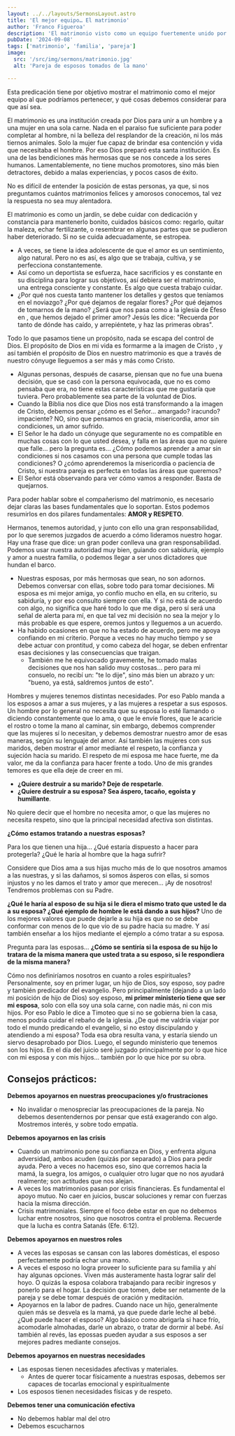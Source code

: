 ```yaml
---
layout: ../../layouts/SermonsLayout.astro
title: 'El mejor equipo… El matrimonio'
author: 'Franco Figueroa'
description: 'El matrimonio visto como un equipo fuertemente unido por amor y respeto.'
pubDate: '2024-09-08'
tags: ['matrimonio', 'familia', 'pareja']
image:
  src: '/src/img/sermons/matrimonio.jpg'
  alt: 'Pareja de esposos tomados de la mano'

---
```


Esta predicación tiene por objetivo mostrar el matrimonio como el mejor equipo al que podríamos pertenecer, y qué cosas debemos considerar para que así sea.

<BibleVerse client:load verse="Génesis 2:18-24" />

El matrimonio es una institución creada por Dios para unir a un hombre y a una mujer en una sola carne. Nada en el paraíso fue suficiente para poder completar al hombre, ni la belleza del resplandor de la creación, ni los más tiernos animales. Solo la mujer fue capaz de brindar esa contención y vida que necesitaba el hombre. Por eso Dios preparó esta santa institución. Es una de las bendiciones más hermosas que se nos concede a los seres humanos. Lamentablemente, no tiene muchos promotores, sino más bien detractores, debido a malas experiencias, y pocos casos de éxito. 

No es difícil de entender la posición de estas personas, ya que, si nos preguntamos cuántos matrimonios felices y amorosos conocemos, tal vez la respuesta no sea muy alentadora. 

El matrimonio es como un jardín, se debe cuidar con dedicación y constancia para mantenerlo bonito, cuidados básicos como: regarlo, quitar la maleza, echar fertilizante, o resembrar en algunas partes que se pudieron haber deteriorado. Si no se cuida adecuadamente, se estropea.

- A veces, se tiene la idea adolescente de que el amor es un sentimiento, algo natural. Pero no es así, es algo que se trabaja, cultiva, y se perfecciona constantemente. 
- Así como un deportista se esfuerza, hace sacrificios y es constante en su disciplina para lograr sus objetivos, así debiera ser el matrimonio, una entrega consciente y constante. Es algo que cuesta trabajo cuidar.
- ¿Por qué nos cuesta tanto mantener los detalles y gestos que teníamos en el noviazgo? ¿Por qué dejamos de regalar flores? ¿Por qué dejamos de tomarnos de la mano? ¿Será que nos pasa como a la iglesia de Éfeso en <BibleVerse client:load verse="Apocalipsis 2:4-5" />, que hemos dejado el primer amor? Jesús les dice: "Recuerda por tanto de dónde has caído, y arrepiéntete, y haz las primeras obras".


<BibleVerse client:load verse="Romanos 8:28-29" /> Todo lo que pasamos tiene un propósito, nada se escapa del control de Dios. El propósito de Dios en mi vida es formarme a la imagen de Cristo , y así también el propósito de Dios en nuestro matrimonio es que a través de nuestro cónyuge lleguemos a ser más y más como Cristo.

- Algunas personas, después de casarse, piensan que no fue una buena decisión, que se casó con la persona equivocada, que no es como pensaba que era, no tiene estas características que me gustaría que tuviera. Pero probablemente sea parte de la voluntad de Dios. 
- Cuando la Biblia nos dice que Dios nos está transformando a la imagen de Cristo, debemos pensar ¿cómo es el Señor… amargado? iracundo? impaciente? NO, sino que pensamos en gracia, misericordia, amor sin condiciones, un amor sufrido.
- El Señor le ha dado un cónyuge que seguramente no es compatible en muchas cosas con lo que usted desea, y falla en las áreas que no quiere que falle… pero la pregunta es… ¿Cómo podemos aprender a amar sin condiciones si nos casamos con una persona que cumple todas las condiciones? O ¿cómo aprenderemos la misericordia o paciencia de Cristo, si nuestra pareja es perfecta en todas las áreas que queremos?
- El Señor está observando para ver cómo vamos a responder. Basta de quejarnos.

Para poder hablar sobre el compañerismo del matrimonio, es necesario dejar claras las bases fundamentales que lo soportan. Estos podemos resumirlos en dos pilares fundamentales: **AMOR y RESPETO**.


<BibleVerse client:load verse="Efesios 5:21-28; 1 Ped. 3:1-7" />

Hermanos, tenemos autoridad, y junto con ello una gran responsabilidad, por lo que seremos juzgados de acuerdo a cómo lideramos nuestro hogar. Hay una frase que dice: un gran poder conlleva una gran responsabilidad. Podemos usar nuestra autoridad muy bien, guiando con sabiduría, ejemplo y amor a nuestra familia, o podemos llegar a ser unos dictadores que hundan el barco.

- Nuestras esposas, por más hermosas que sean, no son adornos. Debemos conversar con ellas, sobre todo para tomar decisiones. Mi esposa es mi mejor amiga, yo confío mucho en ella, en su criterio, su sabiduría, y por eso consulto siempre con ella. Y si no está de acuerdo con algo, no significa que haré todo lo que me diga, pero sí será una señal de alerta para mí, en que tal vez mi decisión no sea la mejor y lo más probable es que espere, oremos juntos y lleguemos a un acuerdo. 
- Ha habido ocasiones en que no ha estado de acuerdo, pero me apoya confiando en mi criterio. Porque a veces no hay mucho tiempo y se debe actuar con prontitud, y como cabeza del hogar, se deben enfrentar esas decisiones y las consecuencias que traigan.
  - También me he equivocado gravemente, he tomado malas decisiones que nos han salido muy costosas… pero para mi consuelo, no recibí un: "te lo dije", sino más bien un abrazo y un: "bueno, ya está, saldremos juntos de esto".

Hombres y mujeres tenemos distintas necesidades. Por eso Pablo manda a los esposos a amar a sus mujeres, y a las mujeres a respetar a sus esposos. Un hombre por lo general no necesita que su esposa lo esté llamando o diciendo constantemente que lo ama, o que le envíe flores, que le acaricie el rostro o tome la mano al caminar, sin embargo, debemos comprender que las mujeres sí lo necesitan, y debemos demostrar nuestro amor de esas maneras, según su lenguaje del amor.
Así también las mujeres con sus maridos, deben mostrar el amor mediante el respeto, la confianza y sujeción hacia su marido. El respeto de mi esposa me hace fuerte, me da valor, me da la confianza para hacer frente a todo. Uno de mis grandes temores es que ella deje de creer en mi. 
- **¿Quiere destruir a su marido? Deje de respetarle**.
- **¿Quiere destruir a su esposa? Sea áspero, tacaño, egoísta y humillante**.

No quiere decir que el hombre no necesita amor, o que las mujeres no necesita respeto, sino que la principal necesidad afectiva son distintas.


**¿Cómo estamos tratando a nuestras esposas?**

Para los que tienen una hija… ¿Qué estaría dispuesto a hacer para protegerla? ¿Qué le haría al hombre que la haga sufrir?

Considere que Dios ama a sus hijas mucho más de lo que nosotros amamos a las nuestras, y si las dañamos, si somos ásperos con ellas, si somos injustos y no les damos el trato y amor que merecen… ¡Ay de nosotros! Tendremos problemas con su Padre.

**¿Qué le haría al esposo de su hija si le diera el mismo trato que usted le da a su esposa? ¿Qué ejemplo de hombre le está dando a sus hijos?** Uno de los mejores valores que puede dejarle a su hija es que no se debe conformar con menos de lo que vio de su padre hacia su madre. 
Y así también enseñar a los hijos mediante el ejemplo a cómo tratar a su esposa.

Pregunta para las esposas… **¿Cómo se sentiría si la esposa de su hijo lo tratara de la misma manera que usted trata a su esposo, si le respondiera de la misma manera?** 

Cómo nos definiríamos nosotros en cuanto a roles espirituales? Personalmente, soy en primer lugar, un hijo de Dios, soy esposo, soy padre y también predicador del evangelio. Pero principalmente (dejando a un lado mi posición de hijo de Dios) soy esposo, **mi primer ministerio tiene que ser mi esposa**, solo con ella soy una sola carne, con nadie más, ni con mis hijos. Por eso Pablo le dice a Timoteo que si no se gobierna bien la casa, menos podría cuidar el rebaño de la iglesia. ¿De qué me valdría viajar por todo el mundo predicando el evangelio, si no estoy discipulando y atendiendo a mi esposa? Toda esa obra resulta vana, y estaría siendo un siervo desaprobado por Dios. Luego, el segundo ministerio que tenemos son los hijos. En el día del juicio seré juzgado principalmente por lo que hice con mi esposa y con mis hijos… también por lo que hice por su obra.	

## Consejos prácticos: 

**Debemos apoyarnos en nuestras preocupaciones y/o frustraciones**
- No invalidar o menospreciar las preocupaciones de la pareja. No debemos desentendernos por pensar que está exagerando con algo. Mostremos interés, y sobre todo empatía.

**Debemos apoyarnos en las crisis**
- Cuando un matrimonio pone su confianza en Dios, y enfrenta alguna adversidad, ambos acuden (quizás por separado) a Dios para pedir ayuda. Pero a veces no hacemos eso, sino que corremos hacia la mamá, la suegra, los amigos, o cualquier otro lugar que no nos ayudará realmente; son actitudes que nos alejan.
- A veces los matrimonios pasan por crisis financieras. Es fundamental el apoyo mutuo. No caer en juicios, buscar soluciones y remar con fuerzas hacia la misma dirección.
- Crisis matrimoniales. Siempre el foco debe estar en que no debemos luchar entre nosotros, sino que nosotros contra el problema. Recuerde que la lucha es contra Satanás (Efe. 6:12).

**Debemos apoyarnos en nuestros roles**
- A veces las esposas se cansan con las labores domésticas, el esposo perfectamente podría echar una mano.
- A veces el esposo no logra proveer lo suficiente para su familia y ahí hay algunas opciones. Viven más austeramente hasta lograr salir del hoyo. O quizás la esposa colabora trabajando para recibir ingresos y ponerlo para el hogar. La decisión que tomen, debe ser netamente de la pareja y se debe tomar después de oración y meditación.
- Apoyarnos en la labor de padres. Cuando nace un hijo, generalmente quien más se desvela es la mamá, ya que puede darle leche al bebé. ¿Qué puede hacer el esposo? Algo básico como abrigarla si hace frío, acomodarle almohadas, darle un abrazo, o tratar de dormir al bebé. Así también al revés, las epossas pueden ayudar a sus esposos a ser mejores padres mediante consejos.

**Debemos apoyarnos en nuestras necesidades**
- Las esposas tienen necesidades afectivas y materiales. 
  - Antes de querer tocar físicamente a nuestras esposas, debemos ser capaces de tocarlas emocional y espiritualmente
- Los esposos tienen necesidades físicas y de respeto.

**Debemos tener una comunicación efectiva**
- No debemos hablar mal del otro
- Debemos escucharnos
